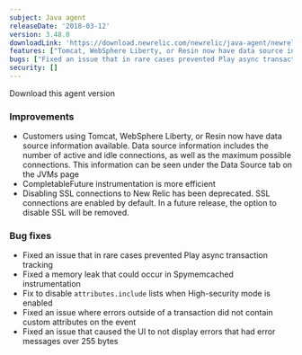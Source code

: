 ```yaml
---
subject: Java agent
releaseDate: '2018-03-12'
version: 3.48.0
downloadLink: 'https://download.newrelic.com/newrelic/java-agent/newrelic-agent/3.48.0/'
features: ["Tomcat, WebSphere Liberty, or Resin now have data source information available", "CompletableFuture instrumentation is more efficient", "Disabling SSL connections to New Relic has been deprecated. SSL connections are enabled by default."]
bugs: ["Fixed an issue that in rare cases prevented Play async transaction tracking", "Fixed a memory leak that could occur in Spymemcached instrumentation", "Fix to disable attributes.include lists when High-security mode is enabled", "Fixed an issue where errors outside of a transaction did not contain custom attributes on the event", "Fixed an issue that caused the UI to not display errors that had error messages over 255 bytes"]
security: []
---
```

<ButtonGroup>
  <ButtonLink
    role="button"
    to="https://download.newrelic.com/newrelic/java-agent/newrelic-agent/3.48.0/"
    variant="primary"
  >
    Download this agent version
  </ButtonLink>
</ButtonGroup>

### Improvements

* Customers using <DNT>Tomcat</DNT>, WebSphere Liberty, or Resin now have data source information available. Data source information includes the number of active and idle connections, as well as the maximum possible connections. This information can be seen under the Data Source tab on the JVMs page
* CompletableFuture instrumentation is more efficient
* Disabling SSL connections to New Relic has been deprecated. SSL connections are enabled by default. In a future release, the option to disable SSL will be removed.

### Bug fixes

* Fixed an issue that in rare cases prevented Play async transaction tracking
* Fixed a memory leak that could occur in Spymemcached instrumentation
* Fix to disable `attributes.include` lists when High-security mode is enabled
* Fixed an issue where errors outside of a transaction did not contain custom attributes on the event
* Fixed an issue that caused the UI to not display errors that had error messages over 255 bytes
